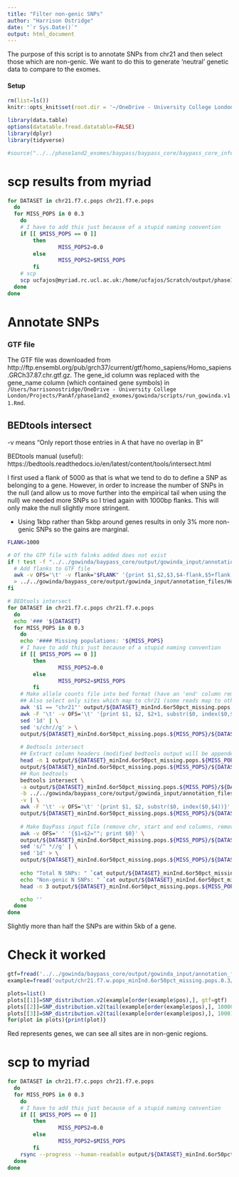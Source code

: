 ```yaml
---
title: "Filter non-genic SNPs"
author: "Harrison Ostridge"
date: "`r Sys.Date()`"
output: html_document
---
```


The purpose of this script is to annotate SNPs from chr21 and then select those which are non-genic. We want to do this to generate 'neutral' genetic data to compare to the exomes.

#### Setup

```r
rm(list=ls())
knitr::opts_knit$set(root.dir = '~/OneDrive - University College London/Projects/Ostridge_PanAf/allele_frequencies/chr21/') 
```


```r
library(data.table)
options(datatable.fread.datatable=FALSE)
library(dplyr)
library(tidyverse)

#source("../../phase1and2_exomes/baypass/baypass_core/baypass_core_inference/scripts/plotting_tools/distribution_of_candidates_in_the_genome_tools-cov_cor.R")
```

# scp results from myriad

```bash
for DATASET in chr21.f7.c.pops chr21.f7.e.pops 
  do
  for MISS_POPS in 0 0.3
    do
    # I have to add this just because of a stupid naming convention
    if [[ $MISS_POPS == 0 ]]
        then
                MISS_POPS2=0.0
        else
                MISS_POPS2=$MISS_POPS
        fi
    # scp
    scp ucfajos@myriad.rc.ucl.ac.uk:/home/ucfajos/Scratch/output/phase1and2_chr21_output/allele.frequencies/${DATASET}_minInd.6or50pct_missing.pops.${MISS_POPS}/${DATASET}_chr21_missing.pops.${MISS_POPS2}_\*_minMAC2 output/${DATASET}_minInd.6or50pct_missing.pops.${MISS_POPS}/
  done
done
```

# Annotate SNPs

### GTF file

The GTF file was downloaded from http://ftp.ensembl.org/pub/grch37/current/gtf/homo_sapiens/Homo_sapiens.GRCh37.87.chr.gtf.gz. The gene_id column was replaced with the gene_name column (which contained gene symbols) in `/Users/harrisonostridge/OneDrive - University College London/Projects/PanAf/phase1and2_exomes/gowinda/scripts/run_gowinda.v11.Rmd`. 

## BEDtools intersect

-v means "Only report those entries in A that have no overlap in B"

BEDtools manual (useful): https://bedtools.readthedocs.io/en/latest/content/tools/intersect.html 

I first used a flank of 5000 as that is what we tend to do to define a SNP as belonging to a gene. However, in order to increase the number of SNPs in the null (and allow us to move further into the empirical tail when using the null) we needed more SNPs so I tried again with 1000bp flanks. This will only make the null slightly more stringent.

- Using 1kbp rather than 5kbp around genes results in only 3% more non-genic SNPs so the gains are marginal.

```bash
FLANK=1000

# Of the GTP file with falnks added does not exist
if ! test -f "../../gowinda/baypass_core/output/gowinda_input/annotation_files/Homo_sapiens.GRCh37.87.chr_gene.symbol_sync_homologs_${FLANK}bp.flanks.gtf"; then
  # Add flanks to GTF file
  awk -v OFS='\t' -v flank="$FLANK" '{print $1,$2,$3,$4-flank,$5+flank,$6,$7,$8,$9,$10}'  ../../gowinda/baypass_core/output/gowinda_input/annotation_files/Homo_sapiens.GRCh37.87.chr_gene.symbol_sync_homologs.gtf \
  > ../../gowinda/baypass_core/output/gowinda_input/annotation_files/Homo_sapiens.GRCh37.87.chr_gene.symbol_sync_homologs_${FLANK}bp.flanks.gtf
fi

# BEDtools intersect
for DATASET in chr21.f7.c.pops chr21.f7.e.pops 
  do
  echo '### '${DATASET}
  for MISS_POPS in 0 0.3
    do
    echo '#### Missing populations: '${MISS_POPS}
    # I have to add this just because of a stupid naming convention
    if [[ $MISS_POPS == 0 ]]
        then
                MISS_POPS2=0.0
        else
                MISS_POPS2=$MISS_POPS
        fi
    # Make allele counts file into bed format (have an 'end' column remove column headers and remove 'chr' prefix)
    ## Also select only sites which map to chr21 (some reads map to other chromosomes)
    awk '$1 == "chr21"' output/${DATASET}_minInd.6or50pct_missing.pops.${MISS_POPS}/${DATASET}_chr21_missing.pops.${MISS_POPS2}_pop.allele.counts_minMAC2 | \
    awk -F '\t' -v OFS='\t' '{print $1, $2, $2+1, substr($0, index($0,$3))}' | \
    sed '1d' | \
    sed 's/chr//g' > \
    output/${DATASET}_minInd.6or50pct_missing.pops.${MISS_POPS}/${DATASET}_chr21_missing.pops.${MISS_POPS2}_pop.allele.counts_minMAC2.bed
  
    # Bedtools intersect
    ## Extract column headers (modified bedtools output will be appended onto this)
    head -n 1 output/${DATASET}_minInd.6or50pct_missing.pops.${MISS_POPS}/${DATASET}_chr21_missing.pops.${MISS_POPS2}_pop.allele.counts_minMAC2 > \
    output/${DATASET}_minInd.6or50pct_missing.pops.${MISS_POPS}/${DATASET}_chr21_missing.pops.${MISS_POPS2}_pop.allele.counts_minMAC2.non-genic_${FLANK}bp.flanks
    ## Run bedtools
    bedtools intersect \
    -a output/${DATASET}_minInd.6or50pct_missing.pops.${MISS_POPS}/${DATASET}_chr21_missing.pops.${MISS_POPS2}_pop.allele.counts_minMAC2.bed \
    -b ../../gowinda/baypass_core/output/gowinda_input/annotation_files/Homo_sapiens.GRCh37.87.chr_gene.symbol_sync_homologs_${FLANK}bp.flanks.gtf \
    -v | \
    awk -F '\t' -v OFS='\t' '{print $1, $2, substr($0, index($0,$4))}' >> \
    output/${DATASET}_minInd.6or50pct_missing.pops.${MISS_POPS}/${DATASET}_chr21_missing.pops.${MISS_POPS2}_pop.allele.counts_minMAC2.non-genic_${FLANK}bp.flanks
  
    # Make BayPass input file (remove chr, start and end columns, remove headers, and ensure it is space delineated (and remove leading whitespace introduced with `awk -v OFS=' ' '{$1=$2=""; print $0}'` using sed 's/^ *//g'))
    awk -v OFS=' ' '{$1=$2=""; print $0}' \
    output/${DATASET}_minInd.6or50pct_missing.pops.${MISS_POPS}/${DATASET}_chr21_missing.pops.${MISS_POPS2}_pop.allele.counts_minMAC2.non-genic_${FLANK}bp.flanks |
    sed 's/^ *//g' | \
    sed '1d' > \
    output/${DATASET}_minInd.6or50pct_missing.pops.${MISS_POPS}/${DATASET}_chr21_missing.pops.${MISS_POPS2}_baypass.input.geno_minMAC2.non-genic_${FLANK}bp.flanks
  
    echo "Total N SNPs: " `cat output/${DATASET}_minInd.6or50pct_missing.pops.${MISS_POPS}/${DATASET}_chr21_missing.pops.${MISS_POPS2}_baypass.input.geno_minMAC2 | wc -l`
    echo "Non-genic N SNPs: " `cat output/${DATASET}_minInd.6or50pct_missing.pops.${MISS_POPS}/${DATASET}_chr21_missing.pops.${MISS_POPS2}_baypass.input.geno_minMAC2.non-genic_${FLANK}bp.flanks | wc -l`
    head -n 3 output/${DATASET}_minInd.6or50pct_missing.pops.${MISS_POPS}/${DATASET}_chr21_missing.pops.${MISS_POPS2}_pop.allele.counts_minMAC2.non-genic_${FLANK}bp.flanks

    echo ''
  done
done
```

Slightly more than half the SNPs are within 5kb of a gene.

# Check it worked

```r
gtf=fread('../../gowinda/baypass_core/output/gowinda_input/annotation_files/Homo_sapiens.GRCh37.87.chr_gene.symbol_sync_homologs_5000bp.flanks.gtf', sep="\t")
example=fread('output/chr21.f7.w.pops_minInd.6or50pct_missing.pops.0.3/chr21.f7.w.pops_chr21_missing.pops.0.3_pop.allele.counts_minMAC2.non-genic_5000bp.flanks', select=c('chr', 'pos'))

plots=list()
plots[[1]]=SNP_distribution.v2(example[order(example$pos),], gtf=gtf)
plots[[2]]=SNP_distribution.v2(tail(example[order(example$pos),], 10000), gtf=gtf)
plots[[3]]=SNP_distribution.v2(tail(example[order(example$pos),], 1000), gtf=gtf)
for(plot in plots){print(plot)}
```

Red represents genes, we can see all sites are in non-genic regions.

# scp to myriad

```bash
for DATASET in chr21.f7.c.pops chr21.f7.e.pops 
  do
  for MISS_POPS in 0 0.3
    do
    # I have to add this just because of a stupid naming convention
    if [[ $MISS_POPS == 0 ]]
        then
                MISS_POPS2=0.0
        else
                MISS_POPS2=$MISS_POPS
        fi
    rsync --progress --human-readable output/${DATASET}_minInd.6or50pct_missing.pops.${MISS_POPS}/${DATASET}_chr21_missing.pops.${MISS_POPS2}_*_minMAC2.non-genic_*.flanks ucfajos@myriad.rc.ucl.ac.uk:/home/ucfajos/Scratch/output/phase1and2_chr21_output/allele.frequencies/${DATASET}_minInd.6or50pct_missing.pops.${MISS_POPS}/
  done
done
```

